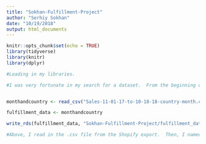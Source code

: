 ```yaml
---
title: "Sokhan-Fulfillment-Project"
author: "Serhiy Sokhan"
date: "10/19/2018"
output: html_documents
---
```



```r
knitr::opts_chunk$set(echo = TRUE)
library(tidyverse)
library(knitr)
library(dplyr)

#Loading in my libraries.
```


```r

#I was very fortunate in my search for a dataset.  From the beginning of this course, I knew that I wanted to analyze the 10,000+ orders from my time as the Web Fulfillment Manager of The Harvard Shop.  However, I was not sure of the variables that I wanted to work with.  I decided to make each entry an individual month for a certain country.  I then decided to examine the countries that the orders were sent to each month, the total amount of sales for each country and month, and the average order value.  Before deciding on making each entry an individual month for a certain country, I also considered making each observation a day and each observation a month.  However, these two alternative options each had their own issues.  I concluded that analyzing daily sales data will not be as useful for identifying trends for my successor.  I also concluded that analyzing monthly sales data would not be as useful because it would only have 12 observations. Consequently, I decided to make each observation a month and country.  Getting this data was fortunately relatively simple and straightforward.  The Harvard Shop uses the e-commerce platform Shopify.  Shopify is an avid supporter of using data in business frequently to allow retailers to identify trends and make data-driven decisions. As such, the platform does a fantastic job of providing clean data that can be exported easily. I was able to export the data with the exact variables that I needed for my analysis.  Of course, I purposely exported and used data that does not reveal any information about unique orders or customers. 


monthandcountry <- read_csv("Sales-11-01-17-to-10-18-18-country-month.csv")

fulfillment_data <- monthandcountry

write_rds(fulfillment_data, "Sokhan-Fulfillment-Project/fulfillment_data.rds")

#Above, I read in the .csv file from the Shopify export.  Then, I named that fulfillment_data, and used write_rds for use in my Shiny App.


```

